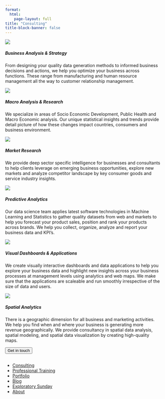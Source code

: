 ```yaml
---
format:
  html:
    page-layout: full
title: "Consulting"
title-block-banner: false
---
```


::: {.consult .grid}
::: {.consulting .g-col-4}
<img src="images/services/business-analysis-strategy.png" class="card-img-top"/>

<h5 class="card-title">

Business Analysis & Strategy

</h5>

<p class="card-text">

From designing your quality data generation methods to informed business decisions and actions, we help you optimize your business across functions. These range from manufacturing and human resource management all the way to customer relationship management.

</p>
:::

::: {.consulting .g-col-4}
<img src="images/services/Macro-Analysis-Research.png" class="card-img-top"/>

<h5 class="card-title">

Macro Analysis & Research

</h5>

<p class="card-text">

We specialize in areas of Socio Economic Development, Public Health and Macro Economic analysis. Our unique statistical insights and trends provide detail picture of how these changes impact countries, consumers and business environment.

</p>
:::

::: {.consulting .g-col-4}
<img src="images/services/market-analysis.png" class="card-img-top"/>

<h5 class="card-title">

Market Research

</h5>

<p class="card-text">

We provide deep sector specific intelligence for businesses and consultants to help clients leverage on emerging business opportunities, explore new markets and analyze competitor landscape by key consumer goods and service industry insights.

</p>
:::

::: {.consulting .g-col-4}
<img src="images/services/datascience.png" class="card-img-top"/>

<h5 class="card-title">

Predictive Analytics

</h5>

<p class="card-text">

Our data science team applies latest software technologies in Machine Learning and Statistics to gather quality datasets from web and markets to help you forecast your product sales, position and rank your products across brands. We help you collect, organize, analyze and report your business data and KPI's.

</p>
:::

::: {.consulting .g-col-4}
<img src="images/services/visualization&amp;shiny.png" class="card-img-top"/>

<h5 class="card-title">

Visual Dashboards & Applications

</h5>

<p class="card-text">

We create visually interactive dashboards and data applications to help you explore your business data and highlight new insights across your business processes at management levels using analytics and web maps. We make sure that the applications are scaleable and run smoothly irrespective of the size of data and users.

</p>
:::

::: {.consulting .g-col-4}
<img src="images/services/workflow.png" class="card-img-top"/>

<h5 class="card-title">

Spatial Analytics

</h5>

<p class="card-text">

There is a geographic dimension for all business and marketing activities. We help you find when and where your business is generating more revenue geographically. We provide consultancy in spatial data analysis, spatial modeling, and spatial data visualization by creating high-quality maps.

</p>
:::
:::

::: button3
<a href="consulting.qmd"> <button class="btn btn-outline-primary btn-lg">Get in touch</button> </a>
:::

::: {.footer}

<h2>  </h2>

::: {.social}
<a href="https://www.facebook.com/profile.php?id=100088076201356"><i class="bi bi-facebook"></i></a>
<a href="https://twitter.com/StatDevs "><i class="bi bi-twitter"></i></a>
<a href="https://www.linkedin.com/company/stat-devs"><i class="bi bi-linkedin"></i></a>
<a href="https://github.com/Stat-Devs"><i class="bi bi-github"></i></a>
:::

<ul class="links">
  <li>
    <a href="consulting.qmd">Consulting</a>
  </li>
   <li>
    <a href="training.qmd">Professional Training</a>
  </li>
   <li>
    <a href="portfolio.qmd">Portfolio</a>
  </li>
   <li>
    <a href="blog.qmd">Blog</a>
  </li>
   <li>
    <a href="exploratory-sunday.qmd">Exploratory Sunday</a>
  </li>
   <li>
    <a href="about.qmd">About</a>
  </li>
</ul>

:::

